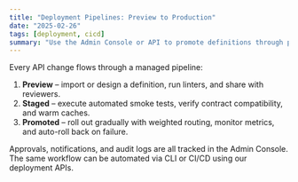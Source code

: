 ```yaml
---
title: "Deployment Pipelines: Preview to Production"
date: "2025-02-26"
tags: [deployment, cicd]
summary: "Use the Admin Console or API to promote definitions through preview → staged → promoted environments."
---
```


Every API change flows through a managed pipeline:

1. **Preview** – import or design a definition, run linters, and share with reviewers.
2. **Staged** – execute automated smoke tests, verify contract compatibility, and warm caches.
3. **Promoted** – roll out gradually with weighted routing, monitor metrics, and auto-roll back on failure.

Approvals, notifications, and audit logs are all tracked in the Admin Console. The same workflow can be automated via CLI or CI/CD using our deployment APIs.

